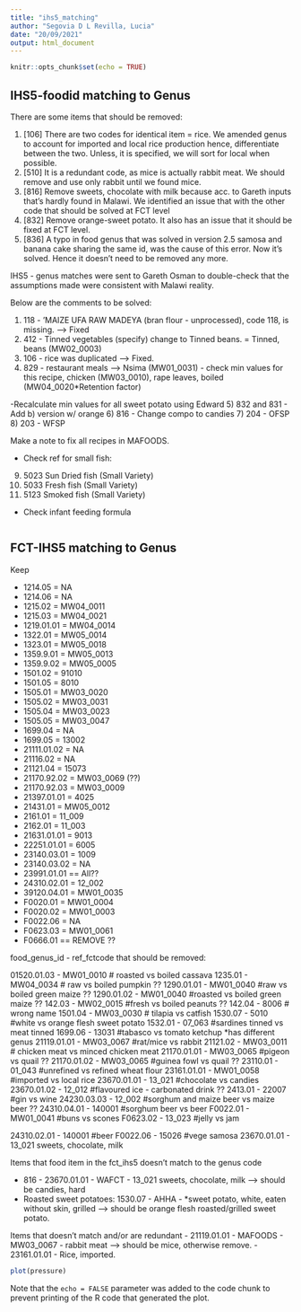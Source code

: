 ```yaml
---
title: "ihs5_matching"
author: "Segovia D L Revilla, Lucia"
date: "20/09/2021"
output: html_document
---
```


```r
knitr::opts_chunk$set(echo = TRUE)
```

## IHS5-foodid matching to Genus

There are some items that should be removed:

 1) [106] There are two codes for identical item = rice. We amended genus to account for imported and local rice production hence, differentiate between the two. Unless, it is specified, we will sort for local when possible. 
 2) [510] It is a redundant code, as mice is actually rabbit meat. We should remove and use only rabbit until we found mice. 
 3) [816] Remove sweets, chocolate with milk because acc. to Gareth inputs that's hardly found in Malawi. We identified an issue that with the other code that should be solved at FCT level 
 4) [832] Remove orange-sweet potato. It also has an issue that it should be fixed at FCT level.
 5) [836] A typo in food genus that was solved in version 2.5 samosa and banana cake sharing the same id, was the cause of this error. Now it's solved. Hence it doesn't need to be removed any more. 
 
IHS5 - genus matches were sent to Gareth Osman to double-check that the assumptions made were consistent with Malawi reality. 

Below are the comments to be solved:

 1) 118 - 'MAIZE UFA RAW MADEYA (bran flour - unprocessed), code 118, is missing. --> Fixed
 2) 412 - Tinned vegetables (specify) change to Tinned beans. = Tinned, beans (MW02_0003)
 3) 106 - rice was duplicated --> Fixed. 
 4) 829 - restaurant meals ---> Nsima (MW01_0031) - check min values for this recipe, chicken (MW03_0010), rape leaves, boiled (MW04_0020*Retention factor)

-Recalculate min values for all sweet potato using Edward
 5) 832 and 831 - Add b) version w/ orange 
 6) 816 - Change compo to candies
 7) 204 - OFSP
 8) 203 - WFSP
 
Make a note to fix all recipes in MAFOODS.

- Check ref for small fish:

 9)  5023        Sun Dried fish (Small Variety)     
 10) 5033        Fresh fish (Small Variety)  
 11) 5123        Smoked fish (Small Variety) 

- Check infant feeding formula


```r

```

## FCT-IHS5 matching to Genus


Keep 

* 1214.05 = NA
* 1214.06 = NA
- 1215.02 = MW04_0011
- 1215.03 = MW04_0021
- 1219.01.01 = MW04_0014
- 1322.01 = MW05_0014
- 1323.01 = MW05_0018
- 1359.9.01 = MW05_0013
- 1359.9.02 = MW05_0005
- 1501.02 = 91010          
- 1501.05 = 8010           
- 1505.01 = MW03_0020
- 1505.02 = MW03_0031
- 1505.04 = MW03_0023
- 1505.05 = MW03_0047
* 1699.04 = NA
- 1699.05 = 13002
* 21111.01.02 = NA
* 21116.02 = NA
- 21121.04 = 15073
- 21170.92.02 = MW03_0069  (??)
- 21170.92.03 = MW03_0009
- 21397.01.01 = 4025
- 21431.01 = MW05_0012
- 2161.01 = 11_009
- 2162.01 = 11_003
- 21631.01.01 = 9013
- 22251.01.01 = 6005
- 23140.03.01 = 1009
* 23140.03.02 = NA
- 23991.01.01 == All??
- 24310.02.01 = 12_002
- 39120.04.01 = MW01_0035
- F0020.01 = MW01_0004
- F0020.02 = MW01_0003
* F0022.06 = NA
- F0623.03 = MW01_0061
- F0666.01 == REMOVE ??



food_genus_id - ref_fctcode that should be removed:

01520.01.03 - MW01_0010 # roasted vs boiled cassava
1235.01 - MW04_0034 # raw vs boiled pumpkin ??
1290.01.01 - MW01_0040 #raw vs boiled green maize ?? 
1290.01.02 - MW01_0040 #roasted vs boiled green maize ??
142.03 - MW02_0015 #fresh vs boiled peanuts ??
142.04 - 8006 # wrong name 
1501.04 - MW03_0030 # tilapia vs catfish
1530.07 - 5010 #white vs orange flesh sweet potato
1532.01 - 07_063 #sardines tinned vs meat tinned
1699.06 - 13031 #tabasco vs tomato ketchup *has different genus
21119.01.01 - MW03_0067 #rat/mice vs rabbit
21121.02 - MW03_0011 # chicken meat vs minced chicken meat
21170.01.01 - MW03_0065 #pigeon vs quail ??
21170.01.02 - MW03_0065 #guinea fowl vs quail ??
23110.01 - 01_043 #unrefined vs refined wheat flour
23161.01.01 - MW01_0058 #imported vs local rice
23670.01.01 - 13_021 #chocolate vs candies
23670.01.02 - 12_012 #flavoured ice - carbonated drink  ??
2413.01 - 22007 #gin vs wine
24230.03.03 - 12_002 #sorghum and maize beer vs maize beer ??
24310.04.01 - 140001 #sorghum beer vs beer
F0022.01 - MW01_0041 #buns vs scones
F0623.02 - 13_023 #jelly vs jam


24310.02.01 - 140001 #beer
F0022.06  -  15026 #vege samosa
23670.01.01 - 13_021 sweets, chocolate, milk

Items that food item in the fct_ihs5 doesn't match to the genus code

- 816 - 23670.01.01 - WAFCT - 13_021 sweets, chocolate, milk --> should be candies, hard
- Roasted sweet potatoes: 1530.07 - AHHA - *sweet potato, white, eaten without skin, grilled --> should be orange flesh roasted/grilled sweet potato.

Items that doesn't match and/or are redundant
- 21119.01.01 - MAFOODS - MW03_0067 - rabbit meat --> should be mice, otherwise remove.
- 23161.01.01 - Rice, imported. 


```r
plot(pressure)
```

Note that the `echo = FALSE` parameter was added to the code chunk to prevent printing of the R code that generated the plot.
